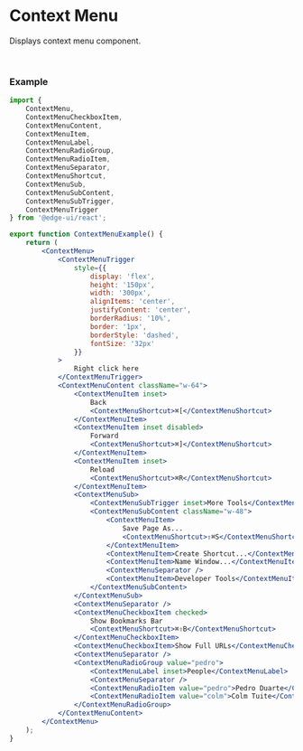 
<Head>
  <title>Context Menu | EdgeUI</title>
</Head>

# Context Menu

Displays context menu component.

<ContextMenuExample />

<br />

### Example

```jsx
import {
    ContextMenu,
    ContextMenuCheckboxItem,
    ContextMenuContent,
    ContextMenuItem,
    ContextMenuLabel,
    ContextMenuRadioGroup,
    ContextMenuRadioItem,
    ContextMenuSeparator,
    ContextMenuShortcut,
    ContextMenuSub,
    ContextMenuSubContent,
    ContextMenuSubTrigger,
    ContextMenuTrigger
} from '@edge-ui/react';

export function ContextMenuExample() {
    return (
        <ContextMenu>
            <ContextMenuTrigger
                style={{
                    display: 'flex',
                    height: '150px',
                    width: '300px',
                    alignItems: 'center',
                    justifyContent: 'center',
                    borderRadius: '10%',
                    border: '1px',
                    borderStyle: 'dashed',
                    fontSize: '32px'
                }}
            >
                Right click here
            </ContextMenuTrigger>
            <ContextMenuContent className="w-64">
                <ContextMenuItem inset>
                    Back
                    <ContextMenuShortcut>⌘[</ContextMenuShortcut>
                </ContextMenuItem>
                <ContextMenuItem inset disabled>
                    Forward
                    <ContextMenuShortcut>⌘]</ContextMenuShortcut>
                </ContextMenuItem>
                <ContextMenuItem inset>
                    Reload
                    <ContextMenuShortcut>⌘R</ContextMenuShortcut>
                </ContextMenuItem>
                <ContextMenuSub>
                    <ContextMenuSubTrigger inset>More Tools</ContextMenuSubTrigger>
                    <ContextMenuSubContent className="w-48">
                        <ContextMenuItem>
                            Save Page As...
                            <ContextMenuShortcut>⇧⌘S</ContextMenuShortcut>
                        </ContextMenuItem>
                        <ContextMenuItem>Create Shortcut...</ContextMenuItem>
                        <ContextMenuItem>Name Window...</ContextMenuItem>
                        <ContextMenuSeparator />
                        <ContextMenuItem>Developer Tools</ContextMenuItem>
                    </ContextMenuSubContent>
                </ContextMenuSub>
                <ContextMenuSeparator />
                <ContextMenuCheckboxItem checked>
                    Show Bookmarks Bar
                    <ContextMenuShortcut>⌘⇧B</ContextMenuShortcut>
                </ContextMenuCheckboxItem>
                <ContextMenuCheckboxItem>Show Full URLs</ContextMenuCheckboxItem>
                <ContextMenuSeparator />
                <ContextMenuRadioGroup value="pedro">
                    <ContextMenuLabel inset>People</ContextMenuLabel>
                    <ContextMenuSeparator />
                    <ContextMenuRadioItem value="pedro">Pedro Duarte</ContextMenuRadioItem>
                    <ContextMenuRadioItem value="colm">Colm Tuite</ContextMenuRadioItem>
                </ContextMenuRadioGroup>
            </ContextMenuContent>
        </ContextMenu>
    );
}
```
